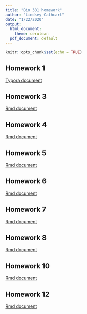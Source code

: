 ```yaml
---
title: "Bio 381 homework"
author: "Lindsey Cathcart"
date: "1/22/2020"
output:
  html_document:
    theme: cerulean
  pdf_document: default
---
```


```r
knitr::opts_chunk$set(echo = TRUE)
```

## Homework 1
[Typora document](typora testing.html)


## Homework 3
[Rmd document](homework-3.html)

## Homework 4
[Rmd document](homework_04.html)

## Homework 5
[Rmd document](homework5.html)

## Homework 6
[Rmd document](homework6.html)

## Homework 7
[Rmd document](homework7.html)

## Homework 8
[Rmd document](homework8.html)

## Homework 10
[Rmd document](homework10.html)

## Homework 12
[Rmd document](homework12.html)


